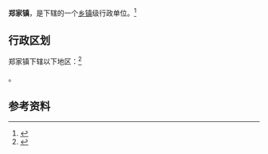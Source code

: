 {{中国乡级行政区|37/15/02/105/000}}

'''郑家镇'''，是{{PRC admin/fullname|37/15/02/105/000|3}}下辖的一个[[乡镇|乡镇]]级行政单位。<ref>{{PRC admin/ref sgc|{{PRC admin/parent|37/15/02/105/000}}}}</ref>

== 行政区划 ==

郑家镇下辖以下地区：<ref>{{PRC admin/ref sgc|37/15/02/105/000}}</ref>

{{PRC admin/children|37/15/02/105/000}}。

== 参考资料 ==

{{reflist}}

{{行政区划小作品}}
{{PRC admin/navcat|37/15/02/105/000}}